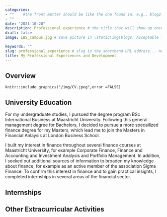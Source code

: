 ```yaml
---
categories:  
- ""    #the front matter should be like the one found in, e.g., blog2.md. It cannot be like the normal Rmd we used
- ""
date: "2021-10-20"
description: Professional experience # the title that will show up once someone gets to this page
draft: false
image: LBS_campus.jpg # save picture in \static\img\blogs. Acceptable formats= jpg, jpeg, or png . Your iPhone pics wont work

keywords: ""
slug: professional_experience # slug is the shorthand URL address... no spaces plz
title: My Professional Experiences and Development 
---
```


## Overview 

```
knitr::include_graphics("/img/CV.jpeg",error =FALSE)
```

## University Education

For my undergraduate studies, I pursued the degree program BSc International 
Business at Maastricht University. Following this general management degree for 
Bachelors, I decided to pursue a more specailized finance degree for my Masters, 
which lead me to join the Masters in Financial Anlaysis at London Business
School.

I built my interest in finance throughout several finance courses at Maastricht 
University, for example Corporate Finance, Finance and Accounting and Investment 
Analysis and Portfolio Management. In addition, I seeked out additional sources 
of information to broaden my knowledge about finance, for example as an active
member of the association Sigma Finance. To confirm this interest in finance and 
to gain practical insights, I completed internships in several areas of the 
financial sector.

## Internships



## Other Extracurricular Activities



